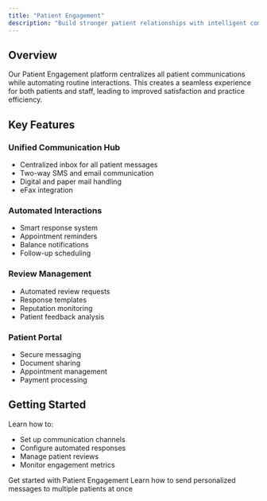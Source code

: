 ```yaml
---
title: "Patient Engagement"
description: "Build stronger patient relationships with intelligent communication"
---
```


## Overview

Our Patient Engagement platform centralizes all patient communications while automating routine interactions. This creates a seamless experience for both patients and staff, leading to improved satisfaction and practice efficiency.

## Key Features

### Unified Communication Hub

- Centralized inbox for all patient messages
- Two-way SMS and email communication
- Digital and paper mail handling
- eFax integration

### Automated Interactions

- Smart response system
- Appointment reminders
- Balance notifications
- Follow-up scheduling

### Review Management

- Automated review requests
- Response templates
- Reputation monitoring
- Patient feedback analysis

### Patient Portal

- Secure messaging
- Document sharing
- Appointment management
- Payment processing

## Getting Started

Learn how to:

- Set up communication channels
- Configure automated responses
- Manage patient reviews
- Monitor engagement metrics

<CardGroup>
  <Card title="View Setup Guide" icon="arrow-right">
    Get started with Patient Engagement
  </Card>
  <Card
    title="Send Bulk Messages"
    icon="message"
    href="/help/patient-engagement/bulk-messaging"
  >
    Learn how to send personalized messages to multiple patients at once
  </Card>
</CardGroup>
